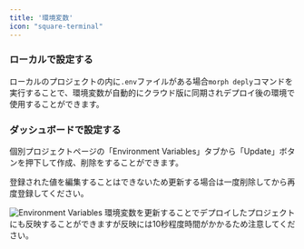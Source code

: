 ```yaml
---
title: '環境変数'
icon: "square-terminal"
---
```


### ローカルで設定する

ローカルのプロジェクトの内に`.env`ファイルがある場合`morph deply`コマンドを実行することで、環境変数が自動的にクラウド版に同期されデプロイ後の環境で使用することができます。

### ダッシュボードで設定する

個別プロジェクトページの「Environment Variables」タブから「Update」ボタンを押下して作成、削除をすることができます。

登録された値を編集することはできないため更新する場合は一度削除してから再度登録してください。

<img src="/assets/images/docs/envvars.png" alt="Environment Variables" />

<Warning>
環境変数を更新することでデプロイしたプロジェクトにも反映することができますが反映には10秒程度時間がかかるため注意してください。
</Warning>